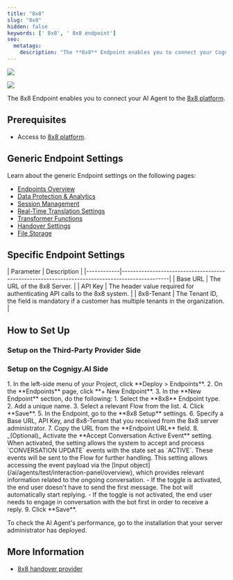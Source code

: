 ```yaml
---
title: "8x8"
slug: "8x8"
hidden: false
keywords: [' 8x8', ' 8x8 endpoint']
seo:
  metatags:
    description: "The **8x8** Endpoint enables you to connect your Cognigy AI Agent to the [8x8 platform](https://www.8x8.com/)."
---
```



<a href="/release-notes/4.55"><img noZoom src="https://img.shields.io/badge/Updated in-v4.55-blue.svg" /></a>

<Frame>
  <img class="image-center" src="/_assets/ai/deploy/endpoint-reference/8x8.svg"/>
</Frame>

The 8x8 Endpoint enables you to connect your AI Agent to the [8x8 platform](https://www.8x8.com/).

## Prerequisites

- Access to [8x8 platform](https://www.8x8.com/).

## Generic Endpoint Settings

Learn about the generic Endpoint settings on the following pages:

- [Endpoints Overview](/ai/agents/deploy/endpoints)
- [Data Protection & Analytics](/ai/agents/deploy/endpoints/data-protection-and-analytics)
- [Session Management](/ai/agents/deploy/endpoints/session-management)
- [Real-Time Translation Settings](/ai/agents/deploy/endpoints/real-time-translation-settings)
- [Transformer Functions](/ai/for-developers/transformers/overview)
- [Handover Settings](/ai/agents/deploy/endpoints/handover-settings)
- [File Storage](/ai/agents/deploy/endpoints/file-storage)

## Specific Endpoint Settings

<Accordion title="8x8 Setup">
  | Parameter  | Description                                                                                   |
  |------------|-----------------------------------------------------------------------------------------------|
  | Base URL   | The URL of the 8x8 Server.                                                                    |
  | API Key    | The header value required for authenticating API calls to the 8x8 system.                     |
  | 8x8-Tenant | The Tenant ID, the field is mandatory if a customer has multiple tenants in the organization. |
</Accordion>

## How to Set Up

### Setup on the Third-Party Provider Side

<AiProvidersX88X88Config/>

### Setup on the Cognigy.AI Side

<Accordion title="Configure 8x8 Endpoint">
  1. In the left-side menu of your Project, click **Deploy > Endpoints**.
  2. On the **Endpoints** page, click **+ New Endpoint**.
  3. In the **New Endpoint** section, do the following:
      1. Select the **8x8** Endpoint type.
      2. Add a unique name.
      3. Select a relevant Flow from the list.
  4. Click **Save**.
  5. In the Endpoint, go to the **8x8 Setup** settings.
  6. Specify a Base URL, API Key, and 8x8-Tenant that you received from the 8x8 server administrator.
  7. Copy the URL from the **Endpoint URL** field.
  8. _(Optional)_ Activate the **Accept Conversation Active Event** setting. When activated, the setting allows the system to accept and process `CONVERSATION UPDATE` events with the state set as `ACTIVE`. These events will be sent to the Flow for further handling. This setting allows accessing the event payload via the [Input object](/ai/agents/test/interaction-panel/overview), which provides relevant information related to the ongoing conversation.
      - If the toggle is activated, the end user doesn't have to send the first message. The bot will automatically start replying.
      - If the toggle is not activated, the end user needs to engage in conversation with the bot first in order to receive a reply.
  9. Click **Save**.

  To check the AI Agent's performance, go to the installation that your server administrator has deployed.
</Accordion>

## More Information

- [8x8 handover provider](/ai/escalate/handover-reference/8x8)